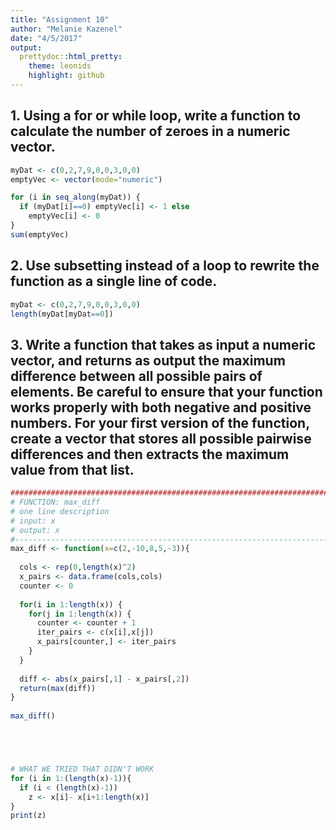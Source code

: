 ```yaml
---
title: "Assignment 10"
author: "Melanie Kazenel"
date: "4/5/2017"
output: 
  prettydoc::html_pretty:
    theme: leonids
    highlight: github
---
```


## 1. Using a for or while loop, write a function to calculate the number of zeroes in a numeric vector.

```r
myDat <- c(0,2,7,9,0,0,3,0,0)
emptyVec <- vector(mode="numeric")

for (i in seq_along(myDat)) {
  if (myDat[i]==0) emptyVec[i] <- 1 else
    emptyVec[i] <- 0
}
sum(emptyVec)
```

## 2. Use subsetting instead of a loop to rewrite the function as a single line of code.

```r
myDat <- c(0,2,7,9,0,0,3,0,0)
length(myDat[myDat==0])
```

## 3. Write a function that takes as input a numeric vector, and returns as output the maximum difference between all possible pairs of elements. Be careful to ensure that your function works properly with both negative and positive numbers. For your first version of the function, create a vector that stores all possible pairwise differences and then extracts the maximum value from that list.

```r
################################################################################
# FUNCTION: max_diff
# one line description
# input: x
# output: x
#-------------------------------------------------------------------------------
max_diff <- function(x=c(2,-10,8,5,-3)){
  
  cols <- rep(0,length(x)^2)
  x_pairs <- data.frame(cols,cols)
  counter <- 0
  
  for(i in 1:length(x)) {
    for(j in 1:length(x)) {
      counter <- counter + 1
      iter_pairs <- c(x[i],x[j])
      x_pairs[counter,] <- iter_pairs
    }
  } 
  
  diff <- abs(x_pairs[,1] - x_pairs[,2])
  return(max(diff))
}
  
max_diff()





# WHAT WE TRIED THAT DIDN'T WORK
for (i in 1:(length(x)-1)){
  if (i < (length(x)-1))
    z <- x[i]- x[i+1:length(x)]
}
print(z)
```



